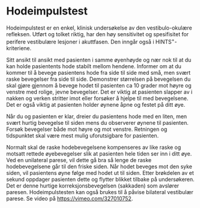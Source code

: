 # Hodeimpulstest {#sec-hodeimpulstest}

Hodeimpulstest er en enkel, klinisk undersøkelse av den vestibulo-okulære refleksen. Utført og tolket riktig, har den høy sensitivitet og spesifisitet for perifere vestibulære lesjoner i akuttfasen. Den inngår også i HINTS^+^-kriteriene.

Sitt ansikt til ansikt med pasienten i samme øyenhøyde og nær nok til at du kan holde pasientents hode stabilt mellom hendene. Informer om at du kommer til å bevege pasientens hode fra side til side med små, men svært raske bevegelser fra side til side. Demonstrer størrelsen på bevegelsen du skal gjøre gjennom å bevege hodet til pasienten ca 10 grader mot høyre og venstre med rolige, jevne bevegelser. Det er viktig at pasienten slapper av i nakken og verken stritter imot eller forsøker å hjelpe til med bevegelsene. Det er også viktig at pasienten holder øynene åpne og festet på ditt øye.

Når du og pasienten er klar, dreier du pasientens hode med en liten, men svært hurtig bevegelse til siden mens du observerer øynene til pasienten. Forsøk bevegelser både mot høyre og mot venstre. Retningen og tidspunktet skal være mest mulig uforutsigbare for pasienten.

Normalt skal de raske hodebevegelsene kompenseres av like raske og motsatt rettede øyebevegelser slik at pasienten hele tiden ser inn i ditt øye. Ved en unilateral parese, vil dette gå bra så lenge de raske hodebevegelsene går til den friske siden. Når hodet beveges mot den syke siden, vil pasientens øyne følge med hodet ut til siden. Etter brøkdelen av et sekund oppdager pasienten dette og flytter blikket tilbake på undersøkeren. Det er denne hurtige korreksjonsbevegelsen (sakkaden) som avslører paresen. Hodeimpulstesten kan også brukes til å påvise bilateral vestibulær parese. Se video på <https://vimeo.com/327010752>.
